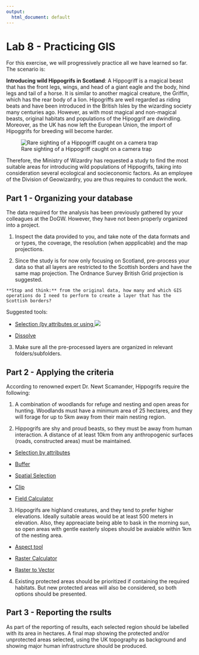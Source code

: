 ```yaml
---
output:
  html_document: default
---
```

# Lab 8 - Practicing GIS{#lab8}

For this exercise, we will progressively practice all we have learned so far. The scenario is:

**Introducing wild Hippogrifs in Scotland**: A Hippogriff is a magical beast that has the front legs, wings, and head of a giant eagle and the body, hind legs and tail of a horse. It is similar to another magical creature, the Griffin, which has the rear body of a lion. Hipogriffs are well regarded as riding beats and have been introduced in the British Isles by the wizarding society many centuries ago. However, as with most magical and non-magical beasts, original habitats and populations of the Hipoggrif are dwindling. Moreover, as the UK has now left the European Union, the import of Hipoggrifs for breeding will become harder.

![Rare sighting of a Hippogriff caught on a camera trap](https://acciowizardsunite.com/wp-content/uploads/2019/01/hippogriff-harry-potter.jpg)

Therefore, the Ministry of Wizardry has requested a study to find the most suitable areas for introducing wild populations of Hippogrifs, taking into consideration several ecological and socieconomic factors. As an employee of the Division of Geowizardry, you are thus requires to conduct the work.

## Part 1 - Organizing your database

The data required for the analysis has been previously gathered by your colleagues at the DoGW. However, they have not been properly organized into a project.

1) Inspect the data provided to you, and take note of the data formats and or types, the coverage, the resolution (when appplicable) and the map projections.

2) Since the study is for now only focusing on Scotland, pre-process your data so that all layers are restricted to the Scottish borders and have the same map projection. The Ordnance Survey British Grid projection is suggested.

```block
**Stop and think:** from the original data, how many and which GIS operations do I need to perform to create a layer that has the Scottish borders?
```

Suggested tools:

- [Selection (by attributes or using ![](QGISicons/images/themes/default/mActionSelect.svg)](https://docs.qgis.org/testing/en/docs/user_manual/processing_algs/qgis/vectorselection.html?highlight=select) 

- [Dissolve](https://docs.qgis.org/testing/en/docs/user_manual/processing_algs/gdal/vectorgeoprocessing.html?highlight=dissolve#dissolve)

3) Make sure all the pre-processed layers are organized in relevant folders/subfolders.

## Part 2 - Applying the criteria

According to renowned expert Dr. Newt Scamander, Hippogrifs require the following:

1) A combination of woodlands for refuge and nesting and open areas for hunting. Woodlands must have a minimum area of 25 hectares, and they will forage for up to 5km away from their main nesting region.

2) Hippogrifs are shy and proud beasts, so they must be away from human interaction. A distance of at least 10km from any anthropogenic surfaces (roads, constructed areas) must be maintained.

- [Selection by attributes](https://docs.qgis.org/testing/en/docs/user_manual/processing_algs/qgis/vectorselection.html?highlight=select)

- [Buffer](https://docs.qgis.org/testing/en/docs/gentle_gis_introduction/vector_spatial_analysis_buffers.html?highlight=buffer)

- [Spatial Selection](https://docs.qgis.org/testing/en/docs/user_manual/processing_algs/qgis/vectorselection.html?highlight=select%20location#extract-by-location)

- [Clip](https://docs.qgis.org/testing/en/docs/user_manual/processing_algs/qgis/vectoroverlay.html?highlight=clip#clip)

- [Field Calculator](https://docs.qgis.org/testing/en/docs/user_manual/processing_algs/qgis/vectortable.html?highlight=field%20calculator#field-calculator)

3) Hippogrifs are highland creatures, and they tend to prefer higher elevations. Ideally suitable areas would be at least 500 meters in elevation. Also, they appreaciate being able to bask in the morning sun, so open areas with gentle easterly slopes should be avaiable within 1km of the nesting area.

- [Aspect tool](https://docs.qgis.org/testing/en/docs/user_manual/processing_algs/qgis/rasterterrainanalysis.html?highlight=aspect)

- [Raster Calculator](https://docs.qgis.org/testing/en/docs/user_manual/working_with_raster/raster_analysis.html?highlight=raster%20calculator)

- [Raster to Vector](https://docs.qgis.org/testing/en/docs/user_manual/processing_algs/gdal/rasterconversion.html?highlight=polygonize#polygonize-raster-to-vector)

4) Existing protected areas should be prioritized if containing the required habitats. But new protected areas will also be considered, so both options should be presented.


## Part 3 - Reporting the rsults

As part of the reporting of results, each selected region should be labelled with its area in hectares. A final map showing the protected and/or unprotected areas selected, using the UK topography as background and showing major human infrastructure should be produced. 
